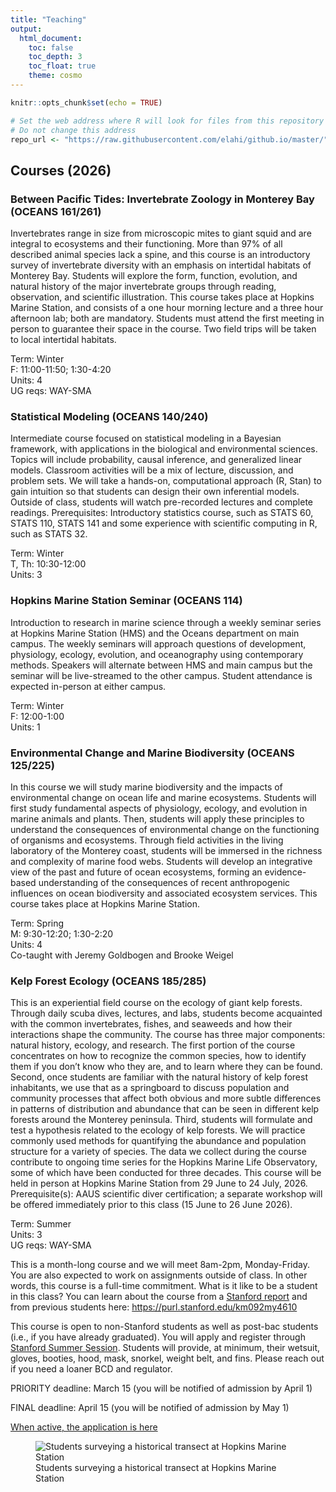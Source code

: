 ```yaml
---
title: "Teaching"
output: 
  html_document: 
    toc: false
    toc_depth: 3
    toc_float: true
    theme: cosmo
---
```


```r
knitr::opts_chunk$set(echo = TRUE)

# Set the web address where R will look for files from this repository
# Do not change this address
repo_url <- "https://raw.githubusercontent.com/elahi/github.io/master/"
```

## Courses (2026)

### Between Pacific Tides: Invertebrate Zoology in Monterey Bay (OCEANS 161/261)

Invertebrates range in size from microscopic mites to giant squid and are integral to ecosystems and their functioning. More than 97% of all described animal species lack a spine, and this course is an introductory survey of invertebrate diversity with an emphasis on intertidal habitats of Monterey Bay. Students will explore the form, function, evolution, and natural history of the major invertebrate groups through reading, observation, and scientific illustration. This course takes place at Hopkins Marine Station, and consists of a one hour morning lecture and a three hour afternoon lab; both are mandatory. Students must attend the first meeting in person to guarantee their space in the course. Two field trips will be taken to local intertidal habitats.

Term: Winter \
F: 11:00-11:50; 1:30-4:20 \
Units: 4 \
UG reqs: WAY-SMA \

### Statistical Modeling (OCEANS 140/240)

Intermediate course focused on statistical modeling in a Bayesian framework, with applications in the biological and environmental sciences. Topics will include probability, causal inference, and generalized linear models. Classroom activities will be a mix of lecture, discussion, and problem sets. We will take a hands-on, computational approach (R, Stan) to gain intuition so that students can design their own inferential models. Outside of class, students will watch pre-recorded lectures and complete readings. Prerequisites: Introductory statistics course, such as STATS 60, STATS 110, STATS 141 and some experience with scientific computing in R, such as STATS 32.

<!-- [Course website](https://elahi.github.io/stats2_site/) \ -->
Term: Winter \
T, Th: 10:30-12:00 \
Units: 3 \


### Hopkins Marine Station Seminar (OCEANS 114)

Introduction to research in marine science through a weekly seminar series at Hopkins Marine Station (HMS) and the Oceans department on main campus. The weekly seminars will approach questions of development, physiology, ecology, evolution, and oceanography using contemporary methods. Speakers will alternate between HMS and main campus but the seminar will be live-streamed to the other campus. Student attendance is expected in-person at either campus. 

Term: Winter \
F: 12:00-1:00 \
Units: 1 \


### Environmental Change and Marine Biodiversity (OCEANS 125/225)

In this course we will study marine biodiversity and the impacts of environmental change on ocean life and marine ecosystems. Students will first study fundamental aspects of physiology, ecology, and evolution in marine animals and plants. Then, students will apply these principles to understand the consequences of environmental change on the functioning of organisms and ecosystems. Through field activities in the living laboratory of the Monterey coast, students will be immersed in the richness and complexity of marine food webs. Students will develop an integrative view of the past and future of ocean ecosystems, forming an evidence-based understanding of the consequences of recent anthropogenic influences on ocean biodiversity and associated ecosystem services. This course takes place at Hopkins Marine Station.

Term: Spring \
M: 9:30-12:20; 1:30-2:20 \
Units: 4 \
Co-taught with Jeremy Goldbogen and Brooke Weigel \


### Kelp Forest Ecology (OCEANS 185/285)

This is an experiential field course on the ecology of giant kelp forests. Through daily scuba dives, lectures, and labs, students become acquainted with the common invertebrates, fishes, and seaweeds and how their interactions shape the community. The course has three major components: natural history, ecology, and research. The first portion of the course concentrates on how to recognize the common species, how to identify them if you don’t know who they are, and to learn where they can be found. Second, once students are familiar with the natural history of kelp forest inhabitants, we use that as a springboard to discuss population and community processes that affect both obvious and more subtle differences in patterns of distribution and abundance that can be seen in different kelp forests around the Monterey peninsula. Third, students will formulate and test a hypothesis related to the ecology of kelp forests. We will practice commonly used methods for quantifying the abundance and population structure for a variety of species. The data we collect during the course contribute to ongoing time series for the Hopkins Marine Life Observatory, some of which have been conducted for  three decades. This course will be held in person at Hopkins Marine Station from 29 June to 24 July, 2026. Prerequisite(s): AAUS scientific diver certification; a separate workshop will be offered immediately prior to this class (15 June to 26 June 2026).

Term: Summer \
Units: 3 \
UG reqs: WAY-SMA \

This is a month-long course and we will meet 8am-2pm, Monday-Friday. You are also expected to work on assignments outside of class. In other words, this course is a full-time commitment. What is it like to be a student in this class? You can learn about the course from a [Stanford report](https://news.stanford.edu/report/2022/08/23/underwater-scientists-investigate-kelp-forests/?utm_source=Stanford+ALL&utm_campaign=48339550ec-int_COPY_02&utm_medium=email&utm_term=0_c042b4aad7-48339550ec-55725232) and from previous students here: <https://purl.stanford.edu/km092my4610>

This course is open to non-Stanford students as well as post-bac students (i.e., if you have already graduated). You will apply and register through [Stanford Summer Session](https://summer.stanford.edu/). Students will provide, at minimum, their wetsuit, gloves, booties, hood, mask, snorkel, weight belt, and fins. Please reach out if you need a loaner BCD and regulator.

PRIORITY deadline: March 15 (you will be notified of admission by April 1)

FINAL deadline: April 15 (you will be notified of admission by May 1)

[When active, the application is here](https://forms.gle/1HdF54hnM41FhKTj8)

![Students surveying a historical transect at Hopkins Marine Station](images/IMG_1322_elahi.JPG)


<!-- ### Introduction to Research in Ecology and Ecological Physiology (OCEANS 47) -->

<!-- This course is a field-based inquiry into rocky intertidal shores at Hopkins Marine Station that introduces students to ecology and environmental physiology and the research methods used to study them. Students will learn how to detect patterns quantitatively in nature through appropriate sampling methods. Following exploration of appropriate background material in class and through exploration of the scientific literature, students will formulate testable hypotheses regarding the underlying causes of the patterns they discern. A variety of different aspects of ecology and physiology will be investigated cooperatively by the students during the quarter, culminating in development of an individual final paper in the form of a research proposal based on data collected during the course. The course will provide a broad conceptual introduction to the underlying biological principles that influence adaptation to dynamic habitats, as well as an inquiry-based experience in how to explore complex systems in nature. This course fulfills the same laboratory requirement as BIO 47. Satisfies WIM in Biology and Earth Systems. -->

<!-- Term: Spring\ -->
<!-- Units: 4\ -->
<!-- UG reqs: WAY-SMA, WIM in Biology and Earth Systems -->


<!-- \ -->

<!-- ### Topics in Scientific and Statistical Computing (OCEANS 200) -->

<!-- In this course we will build community, foster discussion, and develop a deeper understanding of a single topic relevant to scientific or statistical programming using R. The specific format will be chosen by participants in the course; students are empowered to take the lead in the discussion of weekly readings. Prerequisites: an introductory course in statistics and some familiarity with the R programming language. Formerly BIOHOPK 200. -->

<!-- [Course website](https://elahi.github.io/qk2e/) -->

<!-- Term: Winter\ -->
<!-- Th: 1:30-2:50\ -->
<!-- Units: 1\ -->

<!-- ### Experimental Design and Probability (OCEANS 174/274) -->

<!-- Nature is inherently variable. Statistics gives us the tools to quantify the uncertainty of our measurements and draw conclusions from data. This course is an introduction to experimental design, probability, and data analysis. Topics include summary statistics, data visualization, probability distributions, statistical inference, and general linear models (e.g., t-tests, analysis of variance, regression). Students will use R to explore and analyze datasets relevant to the life and ocean sciences. No programming or statistical background is assumed. This course takes place at Hopkins Marine Station, and consists of two morning lectures, and an afternoon computer lab. Formerly BIOHOPK174/274. -->

<!-- Term: Spring\ -->
<!-- W: 10:30-12:20; 1:30-3:20\ -->
<!-- Units: 4\ -->
<!-- UG reqs: WAY-AQR, WAY-FR -->

<!-- \ -->